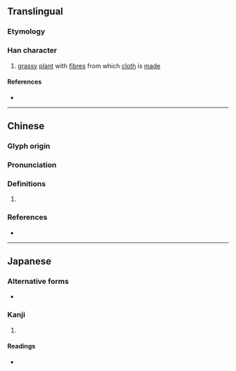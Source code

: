 {{character info/new}}
{{also|苘}}
==Translingual==

===Etymology===
{{rfe|mul}}

===Han character===
{{Han char|rn=75|rad=木|as=14|sn=18|four=|canj=FFBDD|ids=⿱𤇾林}}

# [[grassy]] [[plant]] with [[fibre]]s from which [[cloth]] is [[made]]

====References====
* {{Han ref|kx=0559.040|dkj=15749|dj=0948.200|hdz=21310.080|uh=6ABE|ud=27326}}

----

==Chinese==
{{zh-forms|alt=苘,𣘑}}

===Glyph origin===
{{Han etym}}

===Pronunciation===
{{zh-pron
|m=qǐng
|c=king2,gwing2
|mc=y
|oc=y
|cat=
}}

===Definitions===
{{zh-hanzi}}

# {{rfdef|zh}}

===References===
* {{R:twedu|C05521}}

----

==Japanese==

===Alternative forms===
* {{alter|ja|𣘑}}

===Kanji===
{{ja-kanji|grade=|rs=木14}}

# {{defn|lang=ja|sort=木14}}

====Readings====
* {{ja-readings|on=[[けい]] (kei), [[きょう]] (kyō)|kun=[[いちび]] (ichibi)}}